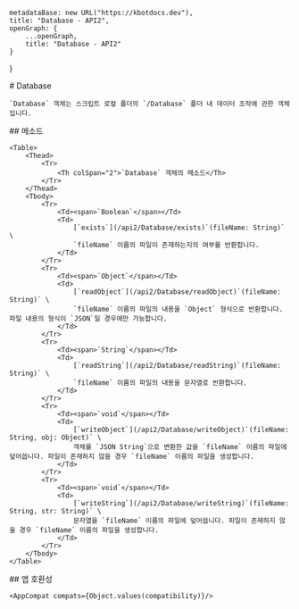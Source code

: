 
    metadataBase: new URL("https://kbotdocs.dev"),
    title: "Database - API2",
    openGraph: {
        ...openGraph,
        title: "Database - API2"
    }
}

<Section>
    # Database

    `Database` 객체는 스크립트 로컬 폴더의 `/Database` 폴더 내 데이터 조작에 관한 객체입니다.
</Section>
<Section>
    ## 메소드

    <Table>
        <Thead>
            <Tr>
                <Th colSpan="2">`Database` 객체의 메소드</Th>
            </Tr>
        </Thead>
        <Tbody>
            <Tr>
                <Td><span>`Boolean`</span></Td>
                <Td>
                    [`exists`](/api2/Database/exists)`(fileName: String)` \
                    `fileName` 이름의 파일이 존재하는지의 여부를 반환합니다.
                </Td>
            </Tr>
            <Tr>
                <Td><span>`Object`</span></Td>
                <Td>
                    [`readObject`](/api2/Database/readObject)`(fileName: String)` \
                    `fileName` 이름의 파일의 내용을 `Object` 형식으로 반환합니다. 파일 내용의 형식이 `JSON`일 경우에만 가능합니다.
                </Td>
            </Tr>
            <Tr>
                <Td><span>`String`</span></Td>
                <Td>
                    [`readString`](/api2/Database/readString)`(fileName: String)` \
                    `fileName` 이름의 파일의 내용을 문자열로 반환합니다.
                </Td>
            </Tr>
            <Tr>
                <Td><span>`void`</span></Td>
                <Td>
                    [`writeObject`](/api2/Database/writeObject)`(fileName: String, obj: Object)` \
                    객체를 `JSON String`으로 변환한 값을 `fileName` 이름의 파일에 덮어씁니다. 파일이 존재하지 않을 경우 `fileName` 이름의 파일을 생성합니다.
                </Td>
            </Tr>
            <Tr>
                <Td><span>`void`</span></Td>
                <Td>
                    [`writeString`](/api2/Database/writeString)`(fileName: String, str: String)` \
                    문자열을 `fileName` 이름의 파일에 덮어씁니다. 파일이 존재하지 않을 경우 `fileName` 이름의 파일을 생성합니다.
                </Td>
            </Tr>
        </Tbody>
    </Table>
</Section>
<Section>
    ## 앱 호환성

    <AppCompat compats={Object.values(compatibility)}/>
</Section>